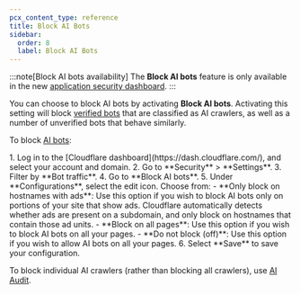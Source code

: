 ```yaml
---
pcx_content_type: reference
title: Block AI Bots
sidebar:
  order: 8
  label: Block AI Bots
---
```



:::note[Block AI bots availability]
The **Block AI bots** feature is only available in the new [application security dashboard](/security/).
:::

You can choose to block AI bots by activating **Block AI bots**. Activating this setting will block [verified bots](/bots/concepts/bot/verified-bots/overview/) that are classified as AI crawlers, as well as a number of unverified bots that behave similarly.

To block [AI bots](/bots/concepts/bot/#ai-bots):

<Steps>
1. Log in to the [Cloudflare dashboard](https://dash.cloudflare.com/), and select your account and domain.
2. Go to **Security** > **Settings**.
3. Filter by **Bot traffic**.
4. Go to **Block AI bots**.
5. Under **Configurations**, select the edit icon. Choose from:
   - **Only block on hostnames with ads**: Use this option if you wish to block AI bots only on portions of your site that show ads. Cloudflare automatically detects whether ads are present on a subdomain, and only block on hostnames that contain those ad units.
   - **Block on all pages**: Use this option if you wish to block AI bots on all your pages.
   - **Do not block (off)**: Use this option if you wish to allow AI bots on all your pages.
6. Select **Save** to save your configuration.
</Steps>

To block individual AI crawlers (rather than blocking all crawlers), use [AI Audit](/ai-audit/).